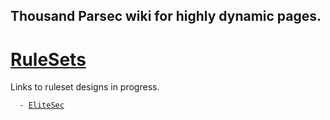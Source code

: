== Thousand Parsec wiki for highly dynamic pages. ==


= [[RuleSets]] =  

Links to ruleset designs in progress.
   - [[EliteSec]]